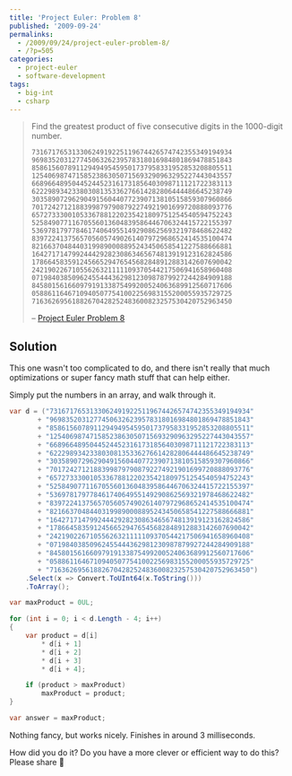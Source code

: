 ---
title: 'Project Euler: Problem 8'
published: '2009-09-24'
permalinks:
  - /2009/09/24/project-euler-problem-8/
  - /?p=505
categories:
  - project-euler
  - software-development
tags:
  - big-int
  - csharp
---

> Find the greatest product of five consecutive digits in the 1000-digit number.
>
> ```text
> 73167176531330624919225119674426574742355349194934
> 96983520312774506326239578318016984801869478851843
> 85861560789112949495459501737958331952853208805511
> 12540698747158523863050715693290963295227443043557
> 66896648950445244523161731856403098711121722383113
> 62229893423380308135336276614282806444486645238749
> 30358907296290491560440772390713810515859307960866
> 70172427121883998797908792274921901699720888093776
> 65727333001053367881220235421809751254540594752243
> 52584907711670556013604839586446706324415722155397
> 53697817977846174064955149290862569321978468622482
> 83972241375657056057490261407972968652414535100474
> 82166370484403199890008895243450658541227588666881
> 16427171479924442928230863465674813919123162824586
> 17866458359124566529476545682848912883142607690042
> 24219022671055626321111109370544217506941658960408
> 07198403850962455444362981230987879927244284909188
> 84580156166097919133875499200524063689912560717606
> 05886116467109405077541002256983155200055935729725
> 71636269561882670428252483600823257530420752963450
> ```
>
> – [Project Euler Problem 8](https://projecteuler.net/problem=8)

## Solution

This one wasn't too complicated to do, and there isn't really that much optimizations or super fancy math stuff that can help either.

Simply put the numbers in an array, and walk through it.

```csharp
var d = ("73167176531330624919225119674426574742355349194934"
       + "96983520312774506326239578318016984801869478851843"
       + "85861560789112949495459501737958331952853208805511"
       + "12540698747158523863050715693290963295227443043557"
       + "66896648950445244523161731856403098711121722383113"
       + "62229893423380308135336276614282806444486645238749"
       + "30358907296290491560440772390713810515859307960866"
       + "70172427121883998797908792274921901699720888093776"
       + "65727333001053367881220235421809751254540594752243"
       + "52584907711670556013604839586446706324415722155397"
       + "53697817977846174064955149290862569321978468622482"
       + "83972241375657056057490261407972968652414535100474"
       + "82166370484403199890008895243450658541227588666881"
       + "16427171479924442928230863465674813919123162824586"
       + "17866458359124566529476545682848912883142607690042"
       + "24219022671055626321111109370544217506941658960408"
       + "07198403850962455444362981230987879927244284909188"
       + "84580156166097919133875499200524063689912560717606"
       + "05886116467109405077541002256983155200055935729725"
       + "71636269561882670428252483600823257530420752963450")
    .Select(x => Convert.ToUInt64(x.ToString()))
    .ToArray();

var maxProduct = 0UL;

for (int i = 0; i < d.Length - 4; i++)
{
    var product = d[i]
        * d[i + 1]
        * d[i + 2]
        * d[i + 3]
        * d[i + 4];

    if (product > maxProduct)
        maxProduct = product;
}

var answer = maxProduct;
```

Nothing fancy, but works nicely. Finishes in around 3 milliseconds.

How did you do it? Do you have a more clever or efficient way to do this? Please share 🙂
